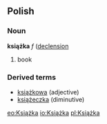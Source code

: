 ==Polish==
===Noun===
'''książka''' ''f'' ([[Wiktionary Appendix:Polish hard feminine noun declension|declension]] 
# book

===Derived terms===
* [[książkowa]] (adjective)
* [[książeczka]] (diminutive)

[[eo:Książka]]
[[io:Książka]]
[[pl:Książka]]